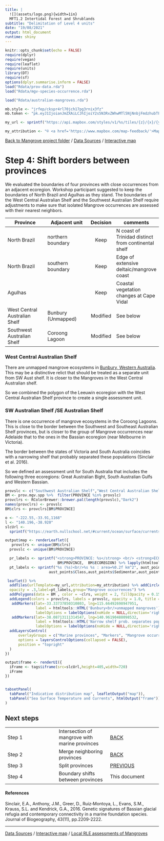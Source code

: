```yaml
---
title: |
  ![](assets/logo.png){width=1in}
  MFT1.2 Intertidal Forest and Shrublands
subtitle: "Delimitation of Level 4 units"
date: "19/08/2021"
output: html_document
runtime: shiny
---
```


```r
knitr::opts_chunk$set(echo = FALSE)
require(dplyr)
require(vegan)
require(leaflet)
require(units)
library(DT)
require(sf)
options(dplyr.summarise.inform = FALSE)
load("Rdata/prov-data.rda")
load("Rdata/mgv-species-occurrence.rda")

load("Rdata/australian-mangroves.rda")

mb.style <- "jrfep/ckspr4rl70jch17pg3rnix3fz"
mb.token <- "pk.eyJ1IjoianJmZXAiLCJhIjoiY2s5N3RxZWhwMTl5NjNnbjFmdzhubTFjdiJ9.KFBzgxBPjKnERRfR9awR_g"

my_url <- sprintf("https://api.mapbox.com/styles/v1/%s/tiles/{z}/{x}/{y}?access_token=%s",mb.style,mb.token)

my_attribution <- "© <a href='https://www.mapbox.com/map-feedback/'>Mapbox</a> CC-BY-4.0 <a href='https://global-ecosystems.org/explore/groups/MFT1.2'>IUCN Global Ecosystem Typology</a>"

```
[Back to Mangrove project folder](/Mangroves/) / [Data Sources](/MangrovesData/) / [Interactive map](/MangrovesMap/)

# Step 4: Shift borders between provinces


We evaluated the boundaries of four provinces with close occurrences from an adjacent ecoregion. Workshop participant suggested to keep the boundaries of North Brazil and Agulhas as they stand. The boundaries of the West Central Australian Shelf and the Southwest Australian Shelf require adjustments to make sure that isolated Mangrove occurrences are assessed with their nearest neighbors.

| Province | Adjacent unit | Decision | comments |
|--------------|---------------|:------:|--------------|
|North Brazil|northern boundary|Keep|N coast of Trinidad distinct from continental shelf|
|North Brazil|southern boundary|Keep|Edge of extensive deltaic/mangrove coast|
|Agulhas| |Keep|Coastal vegetation changes at Cape Vidal|
|West Central Australian Shelf|Bunbury (Unmapped)|Modified|See below|
|Southwest Australian Shelf|Coroong Lagoon|Modified|See below |

### West Central Australian Shelf

There are unmapped mangrove ecosystems in [Bunbury, Western Australia](https://www.fish.wa.gov.au/Documents/recreational_fishing/fact_sheets/fact_sheet_mangroves.pdf). This may be a distinctive relict that should be treated as a separate unit from SW Aust shelf. It is closer to the Mangroves in the West Central Australian shelf.

So we combined the polygon of the Leeuwin ecoregion with the West Central Australian Shelf province to create a single assessment unit.

### SW Australian Shelf /SE Australian Shelf

There is one occurrence of mangrove ecosystems in the Coroong Lagoons. This is close to the border between the  Southwest and Southeast Australian Shelf provinces, but is closer to the group of Mangrove occurrences near Adelaide that to the ones in the Bassian ecoregion (near Melbourne in Victoria).

The border between the states of Victoria and South Australia coincides with a narrowing shelf that probably separated these populations (Sinclair et al. 2016).

So we defined an assessment unit for South Australia that includes the following three ecoregions: Great Australian Bight, South Australian Gulfs and Western Bassian.




```r
provslc <- c("Southwest Australian Shelf","West Central Australian Shelf","Northwest Australian Shelf","Southeast Australian Shelf")
BM <- prov.mgv.spp %>%  filter(PROVINCE %in% provslc)
provclrs <- RColorBrewer::brewer.pal(length(provslc),"Dark2")
names(provclrs) <- provslc
BM$clrs <- provclrs[BM$PROVINCE]

o <- "-222.55,-33.91,1168"
l <- "140.196,-38.920"
slcUrl <-
  sprintf("https://earth.nullschool.net/#current/ocean/surface/currents/overlay=sea_surface_temp/orthographic=%s/loc=%s",o,l)

output$map <- renderLeaflet({
   provclrs <- unique(BM$clrs)
  provslc <- unique(BM$PROVINCE)

  pr_labels <- sprintf("<strong>PROVINCE: %s</strong> <br/> <strong>ECOREGION: %s</strong> <br/>",
                        BM$PROVINCE,  BM$ECOREGION) %>% lapply(htmltools::HTML)
  pt_labels <- sprintf("%s (%s)<br/>%s %s : area=%0.2f km^2", aust_points$PROVINCE, aust_points$ECO_CODE,
                    aust_points$Class,aust_points$Sedimentar,aust_points$area) %>% lapply(htmltools::HTML)

 leaflet() %>%
  addTiles(urlTemplate=my_url,attribution=my_attribution) %>% addCircleMarkers(data = aust_points,radius=~sqrt(area), color = 'green', fillColor = 'green',
  opacity = .3,label=pt_labels,group="Mangrove occurrences") %>%
  addPolygons(data = BM , color = ~clrs, weight = 2, fillOpacity = 0.15,label=pr_labels,group="Marine provinces") %>%
  addLegend(colors = provclrs, labels = provslc, opacity = 1.0, title = "Provinces", position = "bottomleft",group="Marine provinces") %>%
   addMarkers(lat=-33.33737850310803, lng=115.66492698947951,
              label = htmltools::HTML('Bunbury<br/>unmapped mangroves'),
              labelOptions = labelOptions(noHide = NULL,direction='right'),group="Markers") %>%
   addMarkers(lat=-38.08713111314547, lng=140.96190488098532,
              label = htmltools::HTML('Narrow shelf prob. separates populations'),
              labelOptions = labelOptions(noHide = NULL,direction='right'),group="Markers") %>%
  addLayersControl(
      overlayGroups = c("Marine provinces", "Markers", "Mangrove occurrences" ),
      options = layersControlOptions(collapsed = FALSE),
      position = "topright"
  )
})

output$frame <- renderUI({
  iFrame <- tags$iframe(src=slcUrl,height=405,width=720)
  iFrame
})


tabsetPanel(
  tabPanel("Indicative distribution map", leafletOutput("map")),
  tabPanel("Sea Surface Temperature and Currents", htmlOutput("frame"))
)

```

## Next steps

|  | |  |
|---|---|---|
|Step 1| Intersection of mangrove with marine provinces | [BACK](Step-1-marine-provinces.Rmd)
|Step 2| Merge neighboring provinces | [BACK](Step-2-merge-provinces.Rmd)
|Step 3| Split provinces | [PREVIOUS](Step-3-split-provinces.Rmd)|
|Step 4| Boundary shifts between provinces | This document|

#### References

Sinclair, E.A., Anthony, J.M., Greer, D., Ruiz‐Montoya, L., Evans, S.M., Krauss, S.L. and Kendrick, G.A., 2016. Genetic signatures of Bassian glacial refugia and contemporary connectivity in a marine foundation species. Journal of Biogeography, 43(11), pp.2209-2222.


---
[Data Sources](/MangrovesData/) / [Interactive map](/MangrovesMap/) / [Local RLE assessments of Mangroves](rle-assessments.Rmd)
